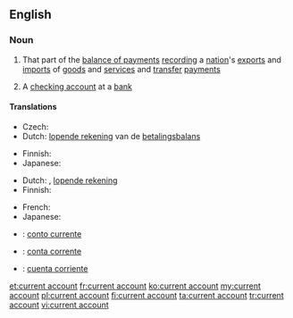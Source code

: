 ==English==
{{wikipedia}}

===Noun===
{{en-noun|sg=[[current]] [[account]]}}

# That part of the [[balance of payments]] [[recording]] a [[nation]]'s [[export]]s and [[import]]s of [[goods]] and [[service]]s and [[transfer]] [[payment]]s
# {{British}} A [[checking account]] at a [[bank]]

====Translations====
{{trans-top|part of balance of payments}}
* Czech: {{t-|cs|běžný účet|m}}
* Dutch: [[lopende rekening]] van de [[betalingsbalans]] {{f}}
{{trans-mid}}
* Finnish: {{t-|fi|vaihtotase}}
* Japanese: {{t|ja|経常勘定|tr=keijōkanjō}}
{{trans-bottom}}

{{trans-top|checking account}}
* Dutch: {{t+|nl|zichtrekening|f}}, [[lopende rekening]]
* Finnish: {{t-|fi|käyttelytili}}
{{trans-mid}}
* French: {{t+|fr|compte courant|m}}
* Japanese: {{t|ja|当座預金|tr=tōzayokin}}
{{trans-bottom}}

{{checktrans-top}}
* {{ttbc|ia}}: [[conto currente]]
* {{ttbc|pt}}: [[conta corrente]]
* {{ttbc|es}}: [[cuenta corriente]] {{f}}
{{trans-bottom}}

[[et:current account]]
[[fr:current account]]
[[ko:current account]]
[[my:current account]]
[[pl:current account]]
[[fi:current account]]
[[ta:current account]]
[[tr:current account]]
[[vi:current account]]